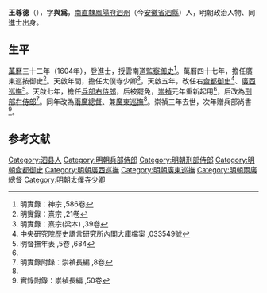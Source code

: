 '''王尊德'''（{{bd|？||1630年|catIdx=W}}），字'''與爲'''，[[南直隸|南直隸]][[鳳陽府|鳳陽府]][[泗州|泗州]]（今[[安徽省|安徽省]][[泗縣|泗縣]]）人，明朝政治人物、同進士出身。

== 生平 ==
[[萬曆|萬曆]]三十二年（1604年），登進士，授雲南道[[監察御史|監察御史]]<ref>明實錄：神宗 ,586卷</ref>。萬曆四十七年，擔任廣東巡按御史<ref>明實錄：熹宗 ,21卷</ref>。天啟年間，擔任太僕寺少卿<ref>明實錄：熹宗(梁本) ,39卷</ref>，天啟五年，改任右[[僉都御史|僉都御史]]<ref name="#1">中央研究院歷史語言研究所內閣大庫檔案 ,033549號</ref>、[[廣西巡撫|廣西巡撫]]<ref>明督撫年表 ,5卷 ,684</ref>。天啟七年，擔任[[兵部右侍郎|兵部右侍郎]]，后被罷免，[[崇禎|崇禎]]元年重新起用<ref name="#1"/>，后改為[[刑部右侍郎|刑部右侍郎]]<ref>明實錄附錄：崇禎長編 ,8卷</ref>。同年改為[[兩廣總督|兩廣總督]]、兼[[廣東巡撫|廣東巡撫]]<ref name="#1"/>。崇禎三年去世，次年贈兵部尚書<ref>實錄附錄：崇禎長編 ,50卷</ref>。

==参考文献==
{{reflist|3}}

{{萬曆三十二年甲辰科殿試金榜}}

{{Authority control}}

{{DEFAULTSORT:Wang王}}
[[Category:泗县人|Category:泗县人]]
[[Category:明朝兵部侍郎|Category:明朝兵部侍郎]]
[[Category:明朝刑部侍郎|Category:明朝刑部侍郎]]
[[Category:明朝僉都御史|Category:明朝僉都御史]]
[[Category:明朝廣西巡撫|Category:明朝廣西巡撫]]
[[Category:明朝廣東巡撫|Category:明朝廣東巡撫]]
[[Category:明朝兩廣總督|Category:明朝兩廣總督]]
[[Category:明朝太僕寺少卿|Category:明朝太僕寺少卿]]


{{明朝人物小作品}}
